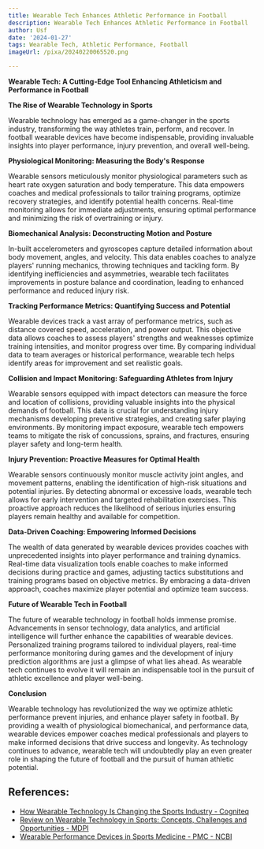 ```yaml
---
title: Wearable Tech Enhances Athletic Performance in Football
description: Wearable Tech Enhances Athletic Performance in Football
author: Usf
date: '2024-01-27'
tags: Wearable Tech, Athletic Performance, Football
imageUrl: /pixa/20240220065520.png

---
```

**Wearable  Tech: A Cutting-Edge Tool Enhancing Athleticism and Performance in Football**

**The Rise of Wearable Technology in Sports**

Wearable technology has emerged as a game-changer in the sports industry, transforming the way athletes train, perform, and recover. In football wearable devices have become indispensable, providing invaluable insights into  player performance, injury prevention, and overall well-being.

**Physiological Monitoring: Measuring the Body's Response**

Wearable sensors meticulously monitor physiological parameters such as heart rate oxygen saturation and body  temperature. This data empowers coaches and  medical  professionals to tailor training programs, optimize recovery strategies, and  identify potential health concerns. Real-time monitoring allows for immediate  adjustments, ensuring optimal performance and minimizing the risk of overtraining or  injury.

**Biomechanical Analysis: Deconstructing Motion  and Posture**

In-built accelerometers and gyroscopes capture detailed information about body movement, angles, and velocity. This data enables  coaches to analyze  players' running mechanics, throwing techniques and tackling form. By identifying inefficiencies and asymmetries,  wearable tech facilitates improvements in posture balance and coordination, leading to enhanced performance and reduced injury risk.

**Tracking Performance Metrics: Quantifying Success and Potential**

Wearable devices track a vast array of performance metrics, such as distance covered speed, acceleration, and power output. This  objective data allows coaches  to assess players' strengths and weaknesses optimize training intensities,  and monitor progress  over time. By comparing individual data to team averages  or historical performance, wearable tech helps identify areas for improvement and set realistic  goals.

**Collision and Impact Monitoring:  Safeguarding Athletes from Injury**

Wearable sensors equipped with impact detectors  can measure the force and location of  collisions, providing valuable insights into the physical demands of football. This data is crucial for understanding injury mechanisms developing preventive  strategies, and creating safer  playing environments. By  monitoring  impact  exposure, wearable tech empowers teams to mitigate  the risk of concussions, sprains, and fractures, ensuring player safety and long-term health.

**Injury Prevention: Proactive Measures for Optimal Health**

Wearable sensors  continuously  monitor muscle activity joint angles, and  movement patterns, enabling the identification  of high-risk situations and potential injuries. By detecting abnormal or excessive loads, wearable tech allows  for early intervention and targeted rehabilitation exercises. This proactive approach reduces the likelihood of  serious injuries ensuring players remain healthy and available for competition.

**Data-Driven Coaching: Empowering Informed Decisions**

The wealth of data generated  by wearable devices provides coaches with unprecedented insights into player performance and training dynamics.  Real-time data visualization tools  enable coaches to make informed decisions during practice and games, adjusting tactics substitutions and training programs based on objective metrics. By  embracing a data-driven approach, coaches maximize player potential and optimize team success.

**Future of Wearable Tech in Football**

The future of wearable technology in football holds immense promise. Advancements in sensor technology, data  analytics, and artificial intelligence will further enhance the capabilities of  wearable devices. Personalized training programs tailored to  individual players, real-time performance monitoring during games and the  development of injury prediction algorithms are just a  glimpse of what lies ahead. As wearable tech continues to evolve it will remain an  indispensable tool in the pursuit of athletic  excellence and player well-being.

**Conclusion**

Wearable technology has revolutionized the way we optimize  athletic performance prevent injuries,  and  enhance player safety  in football. By providing a wealth of physiological biomechanical,  and performance data, wearable devices empower  coaches medical professionals  and players to make informed  decisions  that drive success and longevity. As technology continues to advance, wearable tech  will  undoubtedly play an even greater role in shaping the future of football and the pursuit of human athletic potential.

## References:
- [How Wearable Technology Is Changing the Sports Industry - Cogniteq](https://www.cogniteq.com/blog/how-wearable-technology-changing-sports-industry)
- [Review on Wearable Technology in Sports: Concepts, Challenges and Opportunities - MDPI](https://www.mdpi.com/2076-3417/13/18/10399)
- [Wearable Performance Devices in Sports Medicine - PMC - NCBI](https://www.ncbi.nlm.nih.gov/pmc/articles/PMC4702159/)
